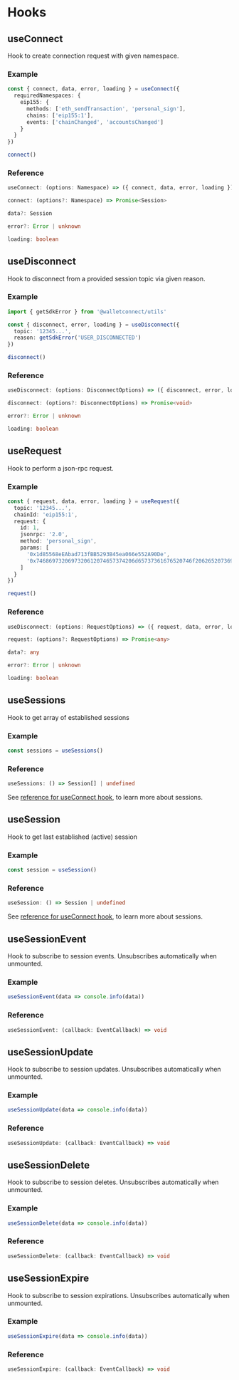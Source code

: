 
# Hooks

## useConnect

Hook to create connection request with given namespace.

### Example

```ts
const { connect, data, error, loading } = useConnect({
  requiredNamespaces: {
    eip155: {
      methods: ['eth_sendTransaction', 'personal_sign'],
      chains: ['eip155:1'],
      events: ['chainChanged', 'accountsChanged']
    }
  }
})

connect()
```

### Reference

```ts
useConnect: (options: Namespace) => ({ connect, data, error, loading })
```

```ts
connect: (options?: Namespace) => Promise<Session>
```

```ts
data?: Session
```

```ts
error?: Error | unknown
```

```ts
loading: boolean
```

<ConnectReference />

## useDisconnect

Hook to disconnect from a provided session topic via given reason.

### Example

```ts
import { getSdkError } from '@walletconnect/utils'

const { disconnect, error, loading } = useDisconnect({
  topic: '12345...',
  reason: getSdkError('USER_DISCONNECTED')
})

disconnect()
```

### Reference

```ts
useDisconnect: (options: DisconnectOptions) => ({ disconnect, error, loading })
```

```ts
disconnect: (options?: DisconnectOptions) => Promise<void>
```

```ts
error?: Error | unknown
```

```ts
loading: boolean
```

<DisconnectReference />

## useRequest

Hook to perform a json-rpc request.

### Example

```ts
const { request, data, error, loading } = useRequest({
  topic: '12345...',
  chainId: 'eip155:1',
  request: {
    id: 1,
    jsonrpc: '2.0',
    method: 'personal_sign',
    params: [
      '0x1d85568eEAbad713fBB5293B45ea066e552A90De',
      '0x7468697320697320612074657374206d65737361676520746f206265207369676e6564'
    ]
  }
})

request()
```

### Reference

```ts
useDisconnect: (options: RequestOptions) => ({ request, data, error, loading })
```

```ts
request: (options?: RequestOptions) => Promise<any>
```

```ts
data?: any
```

```ts
error?: Error | unknown
```

```ts
loading: boolean
```

<RequestReference />

## useSessions

Hook to get array of established sessions

### Example

```ts
const sessions = useSessions()
```

### Reference

```ts
useSessions: () => Session[] | undefined
```

See [reference for useConnect hook](#reference), to learn more about sessions.

## useSession

Hook to get last established (active) session

### Example

```ts
const session = useSession()
```

### Reference

```ts
useSession: () => Session | undefined
```

See [reference for useConnect hook](#reference), to learn more about sessions.

## useSessionEvent

Hook to subscribe to session events. Unsubscribes automatically when unmounted.

### Example

```ts
useSessionEvent(data => console.info(data))
```

### Reference

```ts
useSessionEvent: (callback: EventCallback) => void
```

<EventCallbackReference />

## useSessionUpdate

Hook to subscribe to session updates. Unsubscribes automatically when unmounted.

### Example

```ts
useSessionUpdate(data => console.info(data))
```

### Reference

```ts
useSessionUpdate: (callback: EventCallback) => void
```

<EventCallbackReference />

## useSessionDelete

Hook to subscribe to session deletes. Unsubscribes automatically when unmounted.

### Example

```ts
useSessionDelete(data => console.info(data))
```

### Reference

```ts
useSessionDelete: (callback: EventCallback) => void
```

<EventCallbackReference />

## useSessionExpire

Hook to subscribe to session expirations. Unsubscribes automatically when unmounted.

### Example

```ts
useSessionExpire(data => console.info(data))
```

### Reference

```ts
useSessionExpire: (callback: EventCallback) => void
```

<EventCallbackReference />
